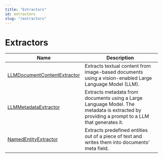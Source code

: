 ```yaml
---
title: "Extractors"
id: extractors
slug: "/extractors"
---
```


# Extractors

| Name                                                           | Description                                                                                                                                |
| --- | --- |
| [LLMDocumentContentExtractor](extractors/llmdocumentcontentextractor.mdx) | Extracts textual content from image-based documents using a vision-enabled Large Language Model (LLM).                                     |
| [LLMMetadataExtractor](extractors/llmmetadataextractor.mdx)               | Extracts metadata from documents using a Large Language Model. The metadata is extracted by providing a prompt to a LLM that generates it. |
| [NamedEntityExtractor](extractors/namedentityextractor.mdx)               | Extracts predefined entities out of a piece of text and writes them into documents’ meta field.                                            |
